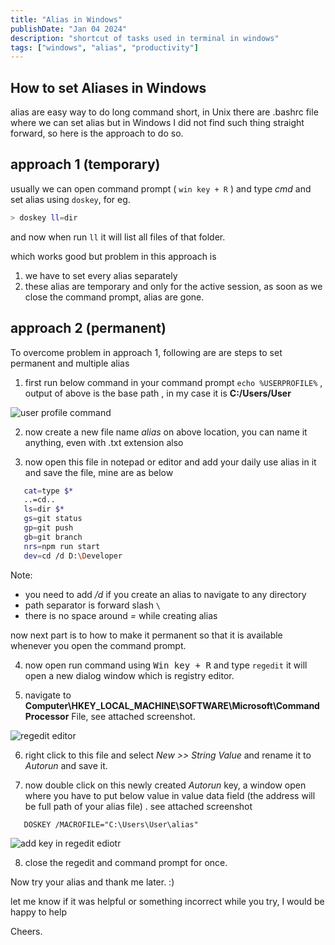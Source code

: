 ```yaml
---
title: "Alias in Windows"
publishDate: "Jan 04 2024"
description: "shortcut of tasks used in terminal in windows"
tags: ["windows", "alias", "productivity"]
---
```


## How to set Aliases in Windows

alias are easy way to do long command short, in Unix there are .bashrc file where we can set alias but in Windows I did not find such thing straight forward, so here is the approach to do so.

## approach 1 (temporary)

usually we can open command prompt ( <code>win key + R</code> ) and type _cmd_ and set alias using `doskey`, for eg.

```sh
> doskey ll=dir
```

and now when run `ll` it will list all files of that folder.

which works good but problem in this approach is

1. we have to set every alias separately
2. these alias are temporary and only for the active session, as soon as we close the command prompt, alias are gone.

## approach 2 (permanent)

To overcome problem in approach 1, following are are steps to set permanent and multiple alias

1. first run below command in your command prompt `echo %USERPROFILE%` , output of above is the base path , in my case it is **C:/Users/User**

![user profile command](./user-profile.png)

2. now create a new file name _alias_ on above location, you can name it anything, even with .txt extension also

3. now open this file in notepad or editor and add your daily use alias in it and save the file, mine are as below

```sh title='alias'
   cat=type $*
   ..=cd..
   ls=dir $*
   gs=git status
   gp=git push
   gb=git branch
   nrs=npm run start
   dev=cd /d D:\Developer
```

Note:

- you need to add _/d_ if you create an alias to navigate to any directory
- path separator is forward slash `\`
- there is no space around _=_ while creating alias

now next part is to how to make it permanent so that it is available whenever you open the command prompt.

4. now open run command using <kbd>Win key + R</kbd> and type `regedit` it will open a new dialog window which is registry editor.

5. navigate to **Computer\HKEY_LOCAL_MACHINE\SOFTWARE\Microsoft\Command Processor** File, see attached screenshot.

![regedit editor](./regedit.png)

6. right click to this file and select _New >> String Value_ and rename it to _Autorun_ and save it.

7. now double click on this newly created _Autorun_ key, a window open where you have to put below value in value data field (the address will be full path of your alias file) . see attached screenshot

```txt
   DOSKEY /MACROFILE="C:\Users\User\alias"
```

![add key in regedit ediotr](./key-in-regedit.png)

8. close the regedit and command prompt for once.

Now try your alias and thank me later. :)

let me know if it was helpful or something incorrect while you try, I would be happy to help

Cheers.
